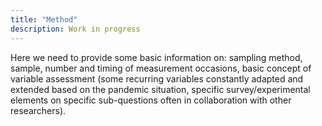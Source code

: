 ```yaml
---
title: "Method"
description: Work in progress
---
```

Here we need to provide some basic information on: sampling method, sample, number and timing of measurement occasions, basic concept of variable assessment (some recurring variables constantly adapted and extended based on the pandemic situation, specific survey/experimental elements on specific sub-questions often in collaboration with other researchers). 